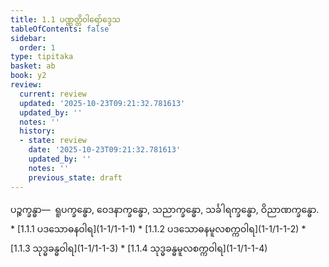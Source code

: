 ```yaml
---
title: 1.1 ပဏ္ဏတ္တိဝါရော်ဒ္ဒေသ
tableOfContents: false
sidebar:
  order: 1
type: tipitaka
basket: ab
book: y2
review:
  current: review
  updated: '2025-10-23T09:21:32.781613'
  updated_by: ''
  notes: ''
  history:
  - state: review
    date: '2025-10-23T09:21:32.781613'
    updated_by: ''
    notes: ''
    previous_state: draft
---
```



<ReviewStatus review={frontmatter.review} showDetails={true} />

<HypothesisAnnotation frontmatter={frontmatter} />

<DynamicBreadcrumb />

<Division number="1" book="y2" e="ch" v="33" p="17">

<Paragraph number="2" book="y2">
ပဉ္စက္ခန္ဓာ—  ရူပက္ခန္ဓော, ဝေဒနာက္ခန္ဓော, သညာက္ခန္ဓော, သင်္ခါရက္ခန္ဓော, ဝိညာဏက္ခန္ဓော.

</Paragraph>
</Division>

<TableOfContents book="y2" section="1.1">
* [1.1.1 ပဒသောဓနဝါရ](1-1/1-1-1)
* [1.1.2 ပဒသောဓနမူလစက္ကဝါရ](1-1/1-1-2)
* [1.1.3 သုဒ္ဓခန္ဓဝါရ](1-1/1-1-3)
* [1.1.4 သုဒ္ဓခန္ဓမူလစက္ကဝါရ](1-1/1-1-4)
</TableOfContents>